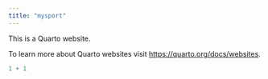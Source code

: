 ```yaml
---
title: "mysport"
---
```


This is a Quarto website.

To learn more about Quarto websites visit <https://quarto.org/docs/websites>.

```r
1 + 1
```
